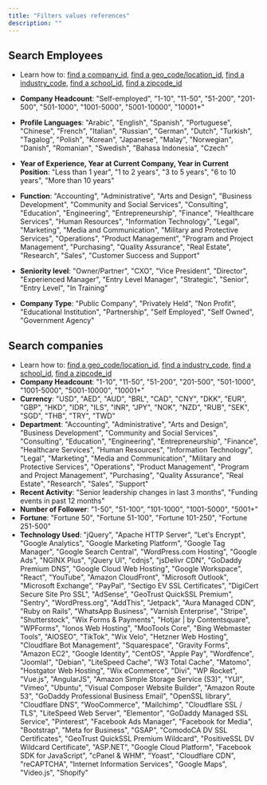 ```yaml
---
title: "Filters values references"
description: ""
---
```


## Search Employees

- Learn how to: [find a company_id](https://fdocs.info/tutorial/howto-find-company-id), [find a geo_code/location_id](https://fdocs.info/tutorial/howto-geocode), [find a industry_code](https://learn.microsoft.com/en-us/linkedin/shared/references/reference-tables/industry-codes-v2), [find a school_id](https://fdocs.info/tutorial/howto-find-company-id), [find a zipcode_id]()
- **Company Headcount**: "Self-employed", "1-10", "11-50", "51-200", "201-500", "501-1000", "1001-5000", "5001-10000", "10001+"
- **Profile Languages**: "Arabic", "English", "Spanish", "Portuguese", "Chinese", "French", "Italian", "Russian",
                         "German", "Dutch", "Turkish", "Tagalog", "Polish", "Korean", "Japanese", "Malay", "Norwegian", "Danish", "Romanian",
                         "Swedish", "Bahasa Indonesia", "Czech"

- **Year of Experience, Year at Current Company, Year in Current Position**: "Less than 1 year", "1 to 2 years", "3 to 5 years", "6 to 10 years", "More than 10 years"
- **Function**: "Accounting", "Administrative", "Arts and Design", "Business Development", "Community and Social Services", "Consulting", "Education", "Engineering",
            "Entrepreneurship", "Finance", "Healthcare Services", "Human Resources", "Information Technology", "Legal", "Marketing", "Media and Communication",
            "Military and Protective Services", "Operations", "Product Management", "Program and Project Management", "Purchasing", "Quality Assurance", "Real Estate",
            "Research", "Sales", "Customer Success and Support"
- **Seniority level**: "Owner/Partner", "CXO", "Vice President", "Director", "Experienced Manager", "Entry Level Manager", "Strategic", "Senior", "Entry Level", "In Training"
- **Company Type**: "Public Company", "Privately Held", "Non Profit", "Educational Institution", "Partnership", "Self Employed", "Self Owned", "Government Agency"

## Search companies

- Learn how to: [find a geo_code/location_id](https://fdocs.info/tutorial/howto-geocode), [find a industry_code](https://learn.microsoft.com/en-us/linkedin/shared/references/reference-tables/industry-codes-v2), [find a school_id](https://fdocs.info/tutorial/howto-find-company-id), [find a zipcode_id]()
- **Company Headcount**: "1-10", "11-50", "51-200", "201-500", "501-1000", "1001-5000", "5001-10000", "10001+"
- **Currency**: "USD", "AED", "AUD", "BRL", "CAD", "CNY", "DKK", "EUR", "GBP", "HKD", "IDR", "ILS", "INR", "JPY", "NOK", "NZD", "RUB", "SEK", "SGD", "THB", "TRY", "TWD"
- **Department**: "Accounting", "Administrative", "Arts and Design", "Business Development", "Community and Social Services", "Consulting", "Education", "Engineering",
            "Entrepreneurship", "Finance", "Healthcare Services", "Human Resources", "Information Technology", "Legal", "Marketing", "Media and Communication",
            "Military and Protective Services", "Operations", "Product Management", "Program and Project Management", "Purchasing", "Quality Assurance", "Real Estate",
            "Research", "Sales", "Support"
- **Recent Activity**: "Senior leadership changes in last 3 months", "Funding events in past 12 months"
- **Number of Follower**: "1-50", "51-100", "101-1000", "1001-5000", "5001+"
- **Fortune**: "Fortune 50", "Fortune 51-100", "Fortune 101-250", "Fortune 251-500"
- **Technology Used**: "jQuery", "Apache HTTP Server", "Let's Encrypt", "Google Analytics", "Google Marketing Platform", "Google Tag Manager", "Google Search Central", "WordPress.com Hosting", "Google Ads", "NGINX Plus", "jQuery UI", "cdnjs", "jsDelivr CDN", "GoDaddy Premium DNS", "Google Cloud Web Hosting", "Google Workspace", "React", "YouTube", "Amazon CloudFront", "Microsoft Outlook", "Microsoft Exchange", "PayPal", "Sectigo EV SSL Certificates", "DigiCert Secure Site Pro SSL", "AdSense", "GeoTrust QuickSSL Premium", "Sentry", "WordPress.org", "AddThis", "Jetpack", "Aura Managed CDN", "Ruby on Rails", "WhatsApp Business", "Varnish Enterprise", "Stripe", "Shutterstock", "Wix Forms & Payments", "Hotjar | by Contentsquare", "WPForms", "Ionos Web Hosting", "MooTools Core", "Bing Webmaster Tools", "AIOSEO", "TikTok", "Wix Velo", "Hetzner Web Hosting", "Cloudflare Bot Management", "Squarespace", "Gravity Forms", "Amazon EC2", "Google Identity", "CentOS", "Apple Pay", "Wordfence", "Joomla!", "Debian", "LiteSpeed Cache", "W3 Total Cache", "Matomo", "Hostgator Web Hosting", "Wix eCommerce", "Divi", "WP Rocket", "Vue.js", "AngularJS", "Amazon Simple Storage Service (S3)", "YUI", "Vimeo", "Ubuntu", "Visual Composer Website Builder", "Amazon Route 53", "GoDaddy Professional Business Email", "OpenSSL library", "Cloudflare DNS", "WooCommerce", "Mailchimp", "Cloudflare SSL / TLS", "LiteSpeed Web Server", "Elementor", "GoDaddy Managed SSL Service", "Pinterest", "Facebook Ads Manager", "Facebook for Media", "Bootstrap", "Meta for Business", "GSAP", "ComodoCA DV SSL Certificates", "GeoTrust QuickSSL Premium Wildcard", "PositiveSSL DV Wildcard Certificate", "ASP.NET", "Google Cloud Platform", "Facebook SDK for JavaScript", "cPanel & WHM", "Yoast", "Cloudflare CDN", "reCAPTCHA", "Internet Information Services", "Google Maps", "Video.js", "Shopify"